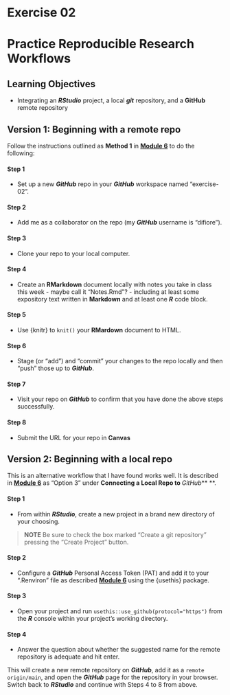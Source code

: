 # Exercise 02 {.unnumbered}

# Practice Reproducible Research Workflows {.unnumbered}

## Learning Objectives {.unnumbered}

-   Integrating an ***RStudio*** project, a local ***git*** repository, and a **GitHub** remote repository

## Version 1: Beginning with a remote repo {.unnumbered}

Follow the instructions outlined as **Method 1** in [**Module 6**](#module-06) to do the following:

#### Step 1 {.unnumbered}

- Set up a new ***GitHub*** repo in your ***GitHub*** workspace named "exercise-02".

#### Step 2 {.unnumbered}

- Add me as a collaborator on the repo (my ***GitHub*** username is “difiore”).

#### Step 3 {.unnumbered}

- Clone your repo to your local computer.

#### Step 4 {.unnumbered}

- Create an **RMarkdown** document locally with notes you take in class this week - maybe call it "Notes.Rmd"? - including at least some expository text written in **Markdown** and at least one ***R*** code block.

#### Step 5 {.unnumbered}

- Use {knitr} to `knit()` your **RMardown** document to HTML.

#### Step 6 {.unnumbered}

- Stage (or "add") and "commit" your changes to the repo locally and then "push" those up to ***GitHub***.

#### Step 7 {.unnumbered}

- Visit your repo on ***GitHub*** to confirm that you have done the above steps successfully.

#### Step 8 {.unnumbered}

- Submit the URL for your repo in **Canvas**

## Version 2: Beginning with a local repo {.unnumbered}

This is an alternative workflow that I have found works well. It is described in [**Module 6**](#module-06) as "Option 3" under **Connecting a Local Repo to ***GitHub*** **.

#### Step 1 {.unnumbered}

- From within ***RStudio***, create a new project in a brand new directory of your choosing.

> **NOTE** Be sure to check the box marked "Create a git repository" pressing the "Create Project" button.

#### Step 2 {.unnumbered}

- Configure a ***GitHub*** Personal Access Token (PAT) and add it to your “.Renviron” file as described [**Module 6**](#module-06) using the {usethis} package.

#### Step 3 {.unnumbered}

- Open your project and run `usethis::use_github(protocol="https")` from the ***R*** console within your project's working directory.

#### Step 4 {.unnumbered}

- Answer the question about whether the suggested name for the remote repository is adequate and hit enter.

This will create a new remote repository on ***GitHub***, add it as a `remote origin/main`, and open the ***GitHub*** page for the repository in your browser. Switch back to ***RStudio*** and continue with Steps 4 to 8 from above.
